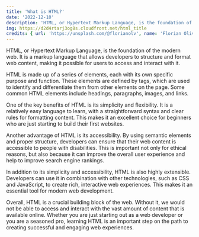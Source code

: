 ```yaml
---
title: 'What is HTML?'
date: '2022-12-10'
description: 'HTML, or Hypertext Markup Language, is the foundation of the modern web. It is a markup language that allows developers to structure and format web content, making it possible for users to access and interact with it.'
img: https://d2d4rtarj3og8s.cloudfront.net/html_title
credits: { url: 'https://unsplash.com/@florianolv', name: 'Florian Olivo' }
---
```

HTML, or Hypertext Markup Language, is the foundation of the modern web. It is a markup language that allows developers to structure and format web content, making it possible for users to access and interact with it.

HTML is made up of a series of elements, each with its own specific purpose and function. These elements are defined by tags, which are used to identify and differentiate them from other elements on the page. Some common HTML elements include headings, paragraphs, images, and links.

One of the key benefits of HTML is its simplicity and flexibility. It is a relatively easy language to learn, with a straightforward syntax and clear rules for formatting content. This makes it an excellent choice for beginners who are just starting to build their first websites.

Another advantage of HTML is its accessibility. By using semantic elements and proper structure, developers can ensure that their web content is accessible to people with disabilities. This is important not only for ethical reasons, but also because it can improve the overall user experience and help to improve search engine rankings.

In addition to its simplicity and accessibility, HTML is also highly extensible. Developers can use it in combination with other technologies, such as CSS and JavaScript, to create rich, interactive web experiences. This makes it an essential tool for modern web development.

Overall, HTML is a crucial building block of the web. Without it, we would not be able to access and interact with the vast amount of content that is available online. Whether you are just starting out as a web developer or you are a seasoned pro, learning HTML is an important step on the path to creating successful and engaging web experiences.


